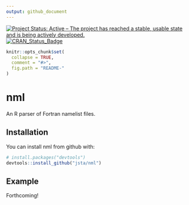 ```yaml
---
output: github_document
---
```

[![Project Status: Active – The project has reached a stable, usable state and is being actively developed.](http://www.repostatus.org/badges/latest/active.svg)](http://www.repostatus.org/#active)
[![CRAN_Status_Badge](http://www.r-pkg.org/badges/version/nml)](https://cran.r-project.org/package=nml)

<!-- README.md is generated from README.Rmd. Please edit that file -->

```r
knitr::opts_chunk$set(
  collapse = TRUE,
  comment = "#>",
  fig.path = "README-"
)
```

# nml

An R parser of Fortran namelist files.

## Installation

You can install nml from github with:

```r
# install.packages("devtools")
devtools::install_github("jsta/nml")
```

## Example

Forthcoming!
